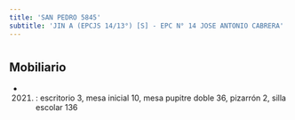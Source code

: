 ```yaml
---
title: 'SAN PEDRO 5845'
subtitle: 'JIN A (EPCJS 14/13°) [S] - EPC N° 14 JOSE ANTONIO CABRERA'
---
```


#


## Mobiliario

*  (2021) : escritorio 3, mesa inicial 10, mesa pupitre doble 36, pizarrón 2, silla escolar 136 



